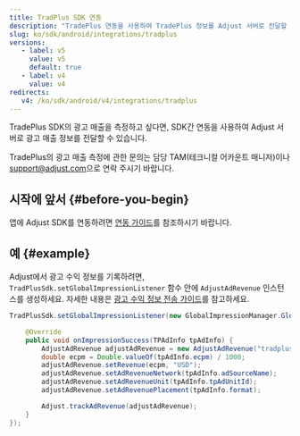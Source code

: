 ```yaml
---
title: TradPlus SDK 연동
description: "TradePlus 연동을 사용하여 TradePlus 정보를 Adjust 서버로 전달할 수 있습니다. "
slug: ko/sdk/android/integrations/tradplus
versions:
   - label: v5
     value: v5
     default: true
   - label: v4
     value: v4
redirects:
   v4: /ko/sdk/android/v4/integrations/tradplus
---
```


<MinorVersion added="v4.38.1">

TradePlus SDK의 광고 매출을 측정하고 싶다면, SDK간 연동을 사용하여 Adjust 서버로 광고 매출 정보를 전달할 수 있습니다.

</MinorVersion>
<Callout type="note">

TradePlus의 광고 매출 측정에 관한 문의는 담당 TAM\(테크니컬 어카운트 매니저\)이나 [support@adjust.com](mailto:support@adjust.com)으로 연락 주시기 바랍니다.

</Callout>

## 시작에 앞서 \{\#before\-you\-begin\}

앱에 Adjust SDK를 연동하려면 [연동 가이드](/ko/sdk/android)를 참조하시기 바랍니다.

## 예 \{\#example\}

Adjust에서 광고 수익 정보를 기록하려면, `TradPlusSdk.setGlobalImpressionListener` 함수 안에 `AdjustAdRevenue` 인스턴스를 생성하세요. 자세한 내용은 [광고 수익 정보 전송 가이드](/ko/sdk/android/features/ad-revenue)를 참고하세요.

```java
TradPlusSdk.setGlobalImpressionListener(new GlobalImpressionManager.GlobalImpressionListener() {

    @Override
    public void onImpressionSuccess(TPAdInfo tpAdInfo) {
        AdjustAdRevenue adjustAdRevenue = new AdjustAdRevenue("tradplus_sdk");
        double ecpm = Double.valueOf(tpAdInfo.ecpm) / 1000;
        adjustAdRevenue.setRevenue(ecpm, "USD");
        adjustAdRevenue.setAdRevenueNetwork(tpAdInfo.adSourceName);
        adjustAdRevenue.setAdRevenueUnit(tpAdInfo.tpAdUnitId);
        adjustAdRevenue.setAdRevenuePlacement(tpAdInfo.format);

        Adjust.trackAdRevenue(adjustAdRevenue);
    }
});
```
